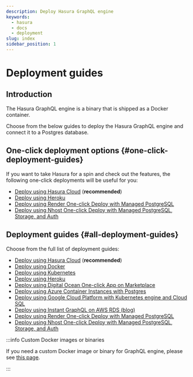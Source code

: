```yaml
---
description: Deploy Hasura GraphQL engine
keywords:
  - hasura
  - docs
  - deployment
slug: index
sidebar_position: 1
---
```


# Deployment guides

## Introduction

The Hasura GraphQL engine is a binary that is shipped as a Docker
container.

Choose from the below guides to deploy the Hasura GraphQL engine and
connect it to a Postgres database.

## One-click deployment options {#one-click-deployment-guides}

If you want to take Hasura for a spin and check out the features, the
following one-click deployments will be useful for you:

- [Deploy using Hasura Cloud](/graphql/cloud/getting-started/index.mdx) (**recommended**)
- [Deploy using Heroku](/graphql/core/deployment/deployment-guides/heroku.mdx#heroku-one-click)
- [Deploy using Render One-click Deploy with Managed PostgreSQL](/graphql/core/deployment/deployment-guides/render-one-click.mdx)
- [Deploy using Nhost One-click Deploy with Managed PostgreSQL, Storage, and Auth](/graphql/core/deployment/deployment-guides/nhost-one-click.mdx)

## Deployment guides {#all-deployment-guides}

Choose from the full list of deployment guides:

- [Deploy using Hasura Cloud](/graphql/cloud/getting-started/index.mdx) (**recommended**)
- [Deploy using Docker](/graphql/core/deployment/deployment-guides/docker.mdx)
- [Deploy using Kubernetes](/graphql/core/deployment/deployment-guides/kubernetes.mdx)
- [Deploy using Heroku](/graphql/core/deployment/deployment-guides/heroku.mdx)
- [Deploy using Digital Ocean One-click App on Marketplace](/graphql/core/deployment/deployment-guides/digital-ocean-one-click.mdx)
- [Deploy using Azure Container Instances with Postgres](/graphql/core/deployment/deployment-guides/azure-container-instances-postgres.mdx)
- [Deploy using Google Cloud Platform with Kubernetes engine and Cloud SQL](/graphql/core/deployment/deployment-guides/google-kubernetes-engine-cloud-sql.mdx)
- [Deploy using Instant GraphQL on AWS RDS (blog)](https://hasura.io/blog/instant-graphql-on-aws-rds-1edfb85b5985/)
- [Deploy using Render One-click Deploy with Managed PostgreSQL](/graphql/core/deployment/deployment-guides/render-one-click.mdx)
- [Deploy using Nhost One-click Deploy with Managed PostgreSQL, Storage, and Auth](/graphql/core/deployment/deployment-guides/nhost-one-click.mdx)

:::info Custom Docker images or binaries

If you need a custom Docker image or binary for GraphQL engine, please
see [this page](/graphql/core/deployment/custom-docker-images.mdx).

:::